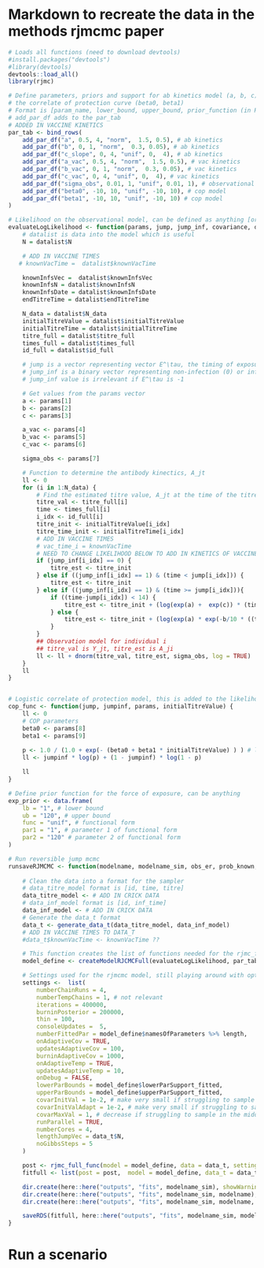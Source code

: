 
# Markdown to recreate the data in the methods rjmcmc paper

```r

# Loads all functions (need to download devtools)
#install.packages("devtools")
#library(devtools)
devtools::load_all()
library(rjmc)

# Define parameters, priors and support for ab kinetics model (a, b, c), observational model (sigma) and 
# the correlate of protection curve (beta0, beta1)
# Format is [param_name, lower_bound, upper_bound, prior_function (in R), parameter_1 in prior function, parameter_2 in prior function (if needed)]
# add_par_df adds to the par_tab
# ADDED IN VACCINE KINETICS
par_tab <- bind_rows( 
    add_par_df("a", 0.5, 4, "norm",  1.5, 0.5), # ab kinetics    
    add_par_df("b", 0, 1, "norm",  0.3, 0.05), # ab kinetics         
    add_par_df("c_slope", 0, 4, "unif", 0,  4), # ab kinetics       
    add_par_df("a_vac", 0.5, 4, "norm",  1.5, 0.5), # vac kinetics    
    add_par_df("b_vac", 0, 1, "norm",  0.3, 0.05), # vac kinetics         
    add_par_df("c_vac", 0, 4, "unif", 0,  4), # vac kinetics       
    add_par_df("sigma_obs", 0.01, 1, "unif", 0.01, 1), # observational model
    add_par_df("beta0", -10, 10, "unif", -10, 10), # cop model
    add_par_df("beta1", -10, 10, "unif", -10, 10) # cop model
)

# Likelihood on the observational model, can be defined as anything [or put in c++]
evaluateLogLikelihood <- function(params, jump, jump_inf, covariance, datalist) {
    # datalist is data into the model which is useful
    N = datalist$N

    # ADD IN VACCINE TIMES
   # knownVacTime =  datalist$knownVacTime       

    knownInfsVec =  datalist$knownInfsVec        
    knownInfsN = datalist$knownInfsN
    knownInfsDate = datalist$knownInfsDate
    endTitreTime = datalist$endTitreTime

    N_data = datalist$N_data
    initialTitreValue = datalist$initialTitreValue
    initialTitreTime = datalist$initialTitreTime
    titre_full = datalist$titre_full
    times_full = datalist$times_full
    id_full = datalist$id_full

    # jump is a vector representing vector E^\tau, the timing of exposure, if equal to -1 means not exposued
    # jump_inf is a binary vector representing non-infection (0) or infection (1) at time of exposure. 
    # jump_inf value is irrelevant if E^\tau is -1

    # Get values from the params vector
    a <- params[1]
    b <- params[2]
    c <- params[3]

    a_vac <- params[4]
    b_vac <- params[5] 
    c_vac <- params[6]

    sigma_obs <- params[7]

    # Function to determine the antibody kinectics, A_jt
    ll <- 0
    for (i in 1:N_data) {
        # Find the estimated titre value, A_jt at the time of the titre bleed
        titre_val <- titre_full[i]
        time <- times_full[i]
        i_idx <- id_full[i]
        titre_init <- initialTitreValue[i_idx]
        titre_time_init <- initialTitreTime[i_idx]
        # ADD IN VACCINE TIMES
        # vac_time_i = knownVacTime
        # NEED TO CHANGE LIKELIHOOD BELOW TO ADD IN KINETICS OF VACCINE TIMES
        if (jump_inf[i_idx] == 0) {
            titre_est <- titre_init
        } else if ((jump_inf[i_idx] == 1) & (time < jump[i_idx])) {
            titre_est <- titre_init
        } else if ((jump_inf[i_idx] == 1) & (time >= jump[i_idx])){
            if ((time-jump[i_idx]) < 14) {
                titre_est <- titre_init + (log(exp(a) +  exp(c)) * (time-jump[i_idx]) / 14);
            } else {
                titre_est <- titre_init + (log(exp(a) * exp(-b/10 * ((time-jump[i_idx]) - 14)) + exp(c)));
            }
        }
        ## Observation model for individual i
        ## titre_val is Y_jt, titre_est is A_ji
        ll <- ll + dnorm(titre_val, titre_est, sigma_obs, log = TRUE)
    }
    ll
}


# Logistic correlate of protection model, this is added to the likelihood for each exposed person. Can be defined as anything
cop_func <- function(jump, jumpinf, params, initialTitreValue) {
    ll <- 0
    # COP parameters
    beta0 <- params[8]
    beta1 <- params[9]
 
    p <- 1.0 / (1.0 + exp(- (beta0 + beta1 * initialTitreValue) ) ) # logistic function
    ll <- jumpinf * log(p) + (1 - jumpinf) * log(1 - p) 

    ll
}

# Define prior function for the force of exposure, can be anything
exp_prior <- data.frame(
    lb = "1", # lower bound
    ub = "120", # upper bound
    func = "unif", # functional form
    par1 = "1", # parameter 1 of functional form
    par2 = "120" # parameter 2 of functional form
)

# Run reversible jump mcmc
runsaveRJMCMC <- function(modelname, modelname_sim, obs_er, prob_known, evaluateLogLikelihood, par_tab, exp_prior, cop_func, known_exp = FALSE) {
    
    # Clean the data into a format for the sampler
    # data_titre_model format is [id, time, titre]
    data_titre_model <- # ADD IN CRICK DATA 
    # data_inf_model format is [id, inf_time]
    data_inf_model <- # ADD IN CRICK DATA 
    # Generate the data_t format
    data_t <- generate_data_t(data_titre_model, data_inf_model)
    # ADD IN VACCINE TIMES TO DATA_T
    #data_t$knownVacTime <- knownVacTime ??

    # This function creates the list of functions needed for the rjmc_full_func
    model_define <- createModelRJCMCFull(evaluateLogLikelihood, par_tab, exp_prior, cop_func)

    # Settings used for the rjmcmc model, still playing around with optimal settings
    settings <-  list(
        numberChainRuns = 4,
        numberTempChains = 1, # not relevant
        iterations = 400000,
        burninPosterior = 200000,
        thin = 100,
        consoleUpdates =  5,
        numberFittedPar = model_define$namesOfParameters %>% length,
        onAdaptiveCov = TRUE,
        updatesAdaptiveCov = 100,
        burninAdaptiveCov = 1000,
        onAdaptiveTemp = TRUE,
        updatesAdaptiveTemp = 10,
        onDebug = FALSE,
        lowerParBounds = model_define$lowerParSupport_fitted,
        upperParBounds = model_define$upperParSupport_fitted,
        covarInitVal = 1e-2, # make very small if struggling to sample to beginning
        covarInitValAdapt = 1e-2, # make very small if struggling to sample to beginning
        covarMaxVal = 1, # decrease if struggling to sample in the middle
        runParallel = TRUE,
        numberCores = 4,
        lengthJumpVec = data_t$N,
        noGibbsSteps = 5
    )

    post <- rjmc_full_func(model = model_define, data = data_t, settings = settings)
    fitfull <- list(post = post,  model = model_define, data_t = data_t, par_tab = par_tab, exp_prior = exp_prior)

    dir.create(here::here("outputs", "fits", modelname_sim), showWarnings = FALSE)
    dir.create(here::here("outputs", "fits", modelname_sim, modelname), showWarnings = FALSE)
    dir.create(here::here("outputs", "fits", modelname_sim, modelname, "figs"), showWarnings = FALSE)

    saveRDS(fitfull, here::here("outputs", "fits", modelname_sim, modelname, paste0("fit_", "obs_", obs_er, ".RDS")))
}

```

# Run a scenario


```r



````